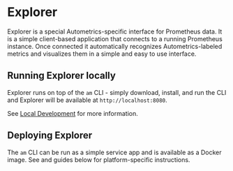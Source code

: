 
# Explorer

Explorer is a special Autometrics-specific interface for Prometheus data. It is a simple client-based application that connects to a running Prometheus instance. Once connected it automatically recognizes Autometrics-labeled metrics and visualizes them in a simple and easy to use interface.

## Running Explorer locally

Explorer runs on top of the `am` CLI - simply download, install, and run the CLI and Explorer will be available at `http://localhost:8080`.

See [Local Development](/docs/local-development) for more information.

## Deploying Explorer

The `am` CLI can be run as a simple service app and is available as a Docker image. See and guides below for platform-specific instructions.

<Cards num={1}>
	<Card
	children icon title = "Deploying Explorer with Docker" href="/deploying-explorer/docker"/>
	<Card
	children icon title = "Deploying Explorer on Northflank" href="/deploying-explorer/northflank"/>
	<Card
	children icon title = "Deploying Explorer on Railway" href="/deploying-explorer/railway"/>
</Cards>